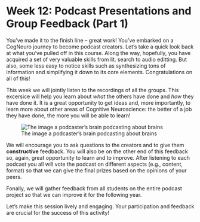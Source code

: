 # Week 12: Podcast Presentations and Group Feedback (Part 1)
You've made it to the finish line – great work! You've embarked on a CogNeuro journey to become podcast creators. Let's take a quick look back at what you've pulled off in this course. Along the way, hopefully, you have acquired a set of very valuable skills from lit. search to audio editting. But also, some less easy to notice skills such as synthesizing tons of information and simplifying it down to its core elements. Congratulations on all of this!

This week we will jointly listen to the recordings of all the groups. This excersice will help you learn about _what_ the others have done and _how_ they have done it. It is a great opportunity to get ideas and, more importantly, to learn more about other areas of Cognitive Neuroscience: the better of a job they have done, the more you will be able to learn!

![The image a podcaster's brain podcasting about brains](_images/brain_podcast.png)

We will encourage you to ask questions to the creators and to give them **constructive** feedback. You will also be on the other end of this feedback so, again, great opportunity to learn and to improve. After listening to each podcast you all will vote the podcast on different aspects (e.g., content, format) so that we can give the final prizes based on the opinions of your peers.

Fonally, we will gather feedback from  all students on the entire podcast project so that we can improve it for the following year.

Let's make this session lively and engaging. Your participation and feedback are crucial for the success of this activity!
